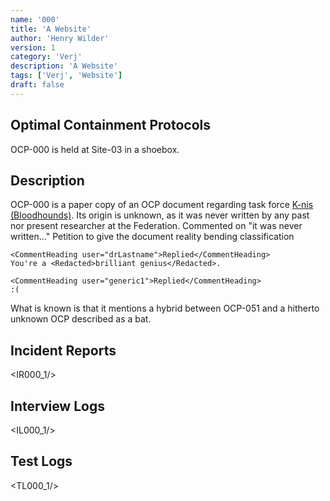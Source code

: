 ```yaml
---
name: '000'
title: 'A Website'
author: 'Henry Wilder'
version: 1
category: 'Verj'
description: 'A Website'
tags: ['Verj', 'Website']
draft: false
---
```


## Optimal Containment Protocols

OCP-000 is held at Site-03 in a shoebox.

## Description

OCP-000 is a paper copy of an OCP document regarding <Blurred>task force [K-nis (Bloodhounds)]()</Blurred>. Its origin is unknown, as it was never written by any past nor present researcher at the Federation.
<Comment>
    <CommentHeading user="generic1">Commented on "it was never written..."</CommentHeading>
    Petition to give the document reality bending classification

    <CommentHeading user="drLastname">Replied</CommentHeading>
    You're a <Redacted>brilliant genius</Redacted>.

    <CommentHeading user="generic1">Replied</CommentHeading>
    :(
</Comment>

<Blurred>What is known is that it mentions a hybrid between OCP-051 and a hitherto unknown OCP described as a bat.</Blurred>

## Incident Reports
<IR000_1/>

## Interview Logs
<IL000_1/>

## Test Logs
<TL000_1/>
